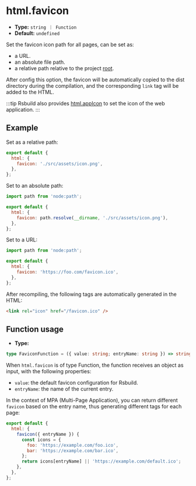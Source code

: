 # html.favicon

- **Type:** `string ｜ Function`
- **Default:** `undefined`

Set the favicon icon path for all pages, can be set as:

- a URL.
- an absolute file path.
- a relative path relative to the project [root](/config/root).

After config this option, the favicon will be automatically copied to the dist directory during the compilation, and the corresponding `link` tag will be added to the HTML.

:::tip
Rsbuild also provides [html.appIcon](/config/html/app-icon) to set the icon of the web application.
:::

## Example

Set as a relative path:

```js
export default {
  html: {
    favicon: './src/assets/icon.png',
  },
};
```

Set to an absolute path:

```js
import path from 'node:path';

export default {
  html: {
    favicon: path.resolve(__dirname, './src/assets/icon.png'),
  },
};
```

Set to a URL:

```js
import path from 'node:path';

export default {
  html: {
    favicon: 'https://foo.com/favicon.ico',
  },
};
```

After recompiling, the following tags are automatically generated in the HTML:

```html
<link rel="icon" href="/favicon.ico" />
```

## Function usage

- **Type:**

```ts
type FaviconFunction = ({ value: string; entryName: string }) => string | void;
```

When `html.favicon` is of type Function, the function receives an object as input, with the following properties:

- `value`: the default favicon configuration for Rsbuild.
- `entryName`: the name of the current entry.

In the context of MPA (Multi-Page Application), you can return different `favicon` based on the entry name, thus generating different tags for each page:

```js
export default {
  html: {
    favicon({ entryName }) {
      const icons = {
        foo: 'https://example.com/foo.ico',
        bar: 'https://example.com/bar.ico',
      };
      return icons[entryName] || 'https://example.com/default.ico';
    },
  },
};
```
